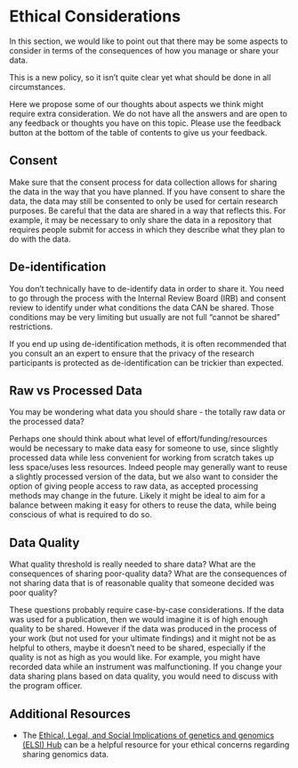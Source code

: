 # Ethical Considerations {-}

In this section, we would like to point out that there may be some aspects to consider in terms of the consequences of how you manage or share your data. 

This is a new policy, so it isn't quite clear yet what should be done in all circumstances. 

Here we propose some of our thoughts about aspects we think might require extra consideration. We do not have all the answers and are open to any feedback or thoughts you have on this topic. Please use the feedback button at the bottom of the table of contents to give us your feedback.

## Consent

Make sure that the consent process for data collection allows for sharing the data in the way that you have planned. If you have consent to share the data, the data may still be consented to only be used for certain research purposes. Be careful that the data are shared in a way that reflects this. For example, it may be necessary to only share the data in a repository that requires people submit for access in which they describe what they plan to do with the data.

## De-identification

You don't technically have to de-identify data in order to share it. You need to go through the process with the Internal Review Board (IRB) and consent review to identify under what conditions the data CAN be shared. Those conditions may be very limiting but usually are not full "cannot be shared" restrictions.

If you end up using de-identification methods, it is often recommended that you consult an an expert to ensure that the privacy of the research participants is protected as de-identification can be trickier than expected.

## Raw vs Processed Data

You may be wondering what data you should share - the totally raw data or the processed data?

Perhaps one should think about what level of effort/funding/resources would be necessary to make data easy for someone to use, since slightly processed data while less convenient for working from scratch takes up less space/uses less resources. Indeed people may generally want to reuse a slightly processed version of the data, but we also want to consider the option of giving people access to raw data, as accepted processing methods may change in the future. Likely it might be ideal to aim for a balance between making it easy for others to reuse the data, while being conscious of what is required to do so.

## Data Quality

<div class = "question">

What quality threshold is really needed to share data?
What are the consequences of sharing poor-quality data?
What are the consequences of not sharing data that is of reasonable quality that someone decided was poor quality?

</div>

These questions probably require case-by-case considerations. If the data was used for a publication, then we would imagine it is of high enough quality to be shared. However if the data was produced in the process of your work (but not used for your ultimate findings) and it might not be as helpful to others, maybe it doesn't need to be shared, especially if the quality is not as high as you would like. For example, you might have recorded data while an instrument was malfunctioning. If you change your data sharing plans based on data quality, you would need to discuss with the program officer. 

## Additional Resources

- The [Ethical, Legal, and Social Implications of genetics and genomics (ELSI) Hub](https://elsihub.org/index.php/) can be a helpful resource for your ethical concerns regarding sharing genomics data. 
